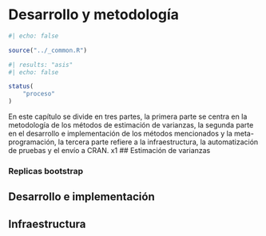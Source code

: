 # Desarrollo y metodología {#sec-Chapter4}

```r
#| echo: false

source("../_common.R")
```

```r
#| results: "asis"
#| echo: false

status(
    "proceso"
)
```

En este capítulo se divide en tres partes, la primera parte se centra en la metodología de los métodos de estimación de varianzas, la segunda parte en el desarrollo e implementación de los métodos mencionados y la meta-programación, la tercera parte refiere a la infraestructura, la automatización de pruebas y el envío a CRAN.
x1
## Estimación de varianzas



### Replicas bootstrap

### 



## Desarrollo e implementación

## Infraestructura